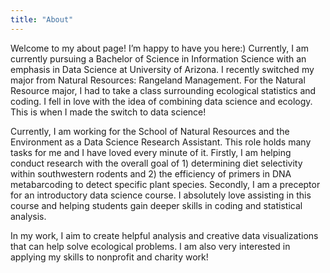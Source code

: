 ```yaml
---
title: "About"
---
```


Welcome to my about page! I'm happy to have you here:) Currently, I am currently pursuing a Bachelor of Science in Information Science with an emphasis in Data Science at University of Arizona. I recently switched my major from Natural Resources: Rangeland Management. For the Natural Resource major, I had to take a class surrounding ecological statistics and coding. I fell in love with the idea of combining data science and ecology. This is when I made the switch to data science!

Currently, I am working for the School of Natural Resources and the Environment as a Data Science Research Assistant. This role holds many tasks for me and I have loved every minute of it. Firstly, I am helping conduct research with the overall goal of 1) determining diet selectivity within southwestern rodents and 2) the efficiency of primers in DNA metabarcoding to detect specific plant species. Secondly, I am a preceptor for an introductory data science course. I absolutely love assisting in this course and helping students gain deeper skills in coding and statistical analysis.

In my work, I aim to create helpful analysis and creative data visualizations that can help solve ecological problems. I am also very interested in applying my skills to nonprofit and charity work!

```r

```
